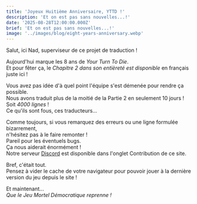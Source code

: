 ```yaml
---
title: 'Joyeux Huitième Anniversaire, YTTD !'
description: 'Et on est pas sans nouvelles...!'
date: '2025-08-28T12:00:00.000Z'
brief: 'Et on est pas sans nouvelles...!'
image: '../images/blog/eight-years-anniversary.webp'
---
```


Salut, ici Nad, superviseur de ce projet de traduction !

Aujourd'hui marque les 8 ans de *Your Turn To Die*.<br/>
Et pour fêter ça, le *Chapitre 2 dans son entièreté est disponible* en français juste ici !

Vous avez pas idée d'à quel point l'équipe s'est démenée pour rendre ça possible.<br/>
Nous avons traduit plus de la moitié de la Partie 2 en seulement 10 jours !<br/>
Soit *4000 lignes* !<br/>
Ce qu'ils sont fous, ces traducteurs...

Comme toujours, si vous remarquez des erreurs ou une ligne formulée bizarrement,<br/>
n'hésitez pas à le faire remonter !<br/>
Pareil pour les éventuels bugs.<br/>
Ça nous aiderait énormément !<br/>
Notre serveur [Discord](/apropos/) est disponible dans l'onglet Contribution de ce site.

Bref, c'était tout.<br/>
Pensez à vider le cache de votre navigateur pour pouvoir jouer à la dernière version du jeu depuis le site !

Et maintenant...<br/>
*Que le Jeu Mortel Démocratique reprenne !*

